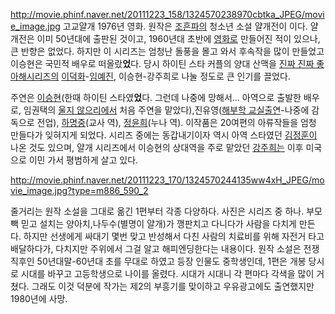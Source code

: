 http://movie.phinf.naver.net/20111223_158/1324570238970cbtka_JPEG/movie_image.jpg
고교얄개
1976년 영화. 원작은 [[조흔파]]의 청소년 소설 얄개전이 이다. 얄개전은 이미 50년대에 출판된 것이고, 1960년대 초반에 [[영화]]로 만들어진 적이 있으나,큰 반향은 없었다. 하지만 이 시리즈는 엄청난 돌풍을 몰고 와서 후속작을 많이 만들었고 이승현은 국민적 배우로 떠올랐'''었'''다. 당시 하이틴 스타 커플의 양대 산맥을 [[진짜 진짜 좋아해]]시리즈의 [[이덕화]]-[[임예진]], 이승현-강주희로 나눌 정도로  큰 인기를 끌었다.


주연은 [[이승현]](한때 하이틴 스타였'''었'''다. 그런데 나중에 망해서... 아역으로 출발한 배우로, 임권택의 [[울지 않으리]]에서 처음 주연을 맡았다),진유영([[해부학 교실]]출연-나중에 감독으로 전업), [[하명중]](교사 역), [[정윤희]](누나 역). 이작품은 20여편의 아류작들을 엄청 만들다가 잊혀지게 되었다. 시리즈 중에는 동갑내기이자 역시 아역 스타였던 [[김정훈]]이 나온 것도 있으며, 얄개 시리즈에서 이승현의 상대역을 주로 맡았던 [[강주희]]는 이후 미국으로 이민 가서 평범하게 살고 있다. 

http://movie.phinf.naver.net/20111223_170/1324570244135ww4xH_JPEG/movie_image.jpg?type=m886_590_2

줄거리는 원작 소설을 그대로 옮긴 1편부터 각종 다양하다. 사진은 시리즈 중 하나. 부모 빽 믿고 설치는 양아치,나두수(별명이 얄개)가 깽판치고 다니다가 사람을 다치게 만든다. 하지만 선생에게 싸대기 몇번 맞고 반성해서 다친 사람의 치료비를 위해 자전거 타고 배달하다가, 다치지만 주위에서 그걸 알고 해피엔딩한다는 내용이다. 원작 소설은 전쟁 직후인 50년대말-60년대 초를 무대로 하였고 등장 인물도 중학생인데, 1편은 개봉 당시로 시대를 바꾸고 고등학생으로 나이를 올렸다. 시대가 시대니 각 편마다 각색을 많이 거쳤다. 그래도 이것 덕분에 작가는 제2의 부흥기를 맞이하고 우유광고에도 출연했지만 1980년에 사망.

